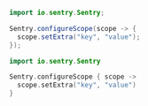 ```java
import io.sentry.Sentry;

Sentry.configureScope(scope -> {
  scope.setExtra("key", "value");
});
```

```kotlin {tabTitle:"Kotlin"}
import io.sentry.Sentry

Sentry.configureScope { scope ->
  scope.setExtra("key", "value")
}
```
